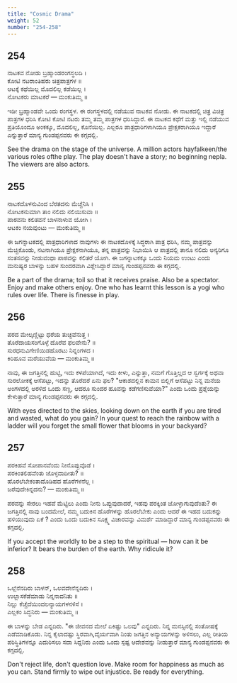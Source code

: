 ```yaml
---
title: "Cosmic Drama"
weight: 52
number: "254-258"
---
```


## 254

ನಾಟಕವ ನೋಡು ಬ್ರಹ್ಮಾಂಡರಂಗಸ್ಥಲದಿ ।  
ಕೋಟಿ ನಟರಾಂತಿಹರು ಚಿತ್ರಪಾತ್ರಗಳ ॥  
ಆಟಕ್ಕೆ ಕಥೆಯಿಲ್ಲ ಮೊದಲಿಲ್ಲ ಕಡೆಯಿಲ್ಲ ।  
ನೋಟಕರು ಮಾಟಕರೆ — ಮಂಕುತಿಮ್ಮ ॥

ಇಡೀ ಬ್ರಹ್ಮಾಂಡವೇ ಒಂದು ರಂಗಸ್ಥಳ. ಈ ರಂಗಸ್ಥಳದಲ್ಲಿ ನಡೆಯುವ ನಾಟಕವ ನೋಡು. ಈ ನಾಟಕದಲ್ಲಿ ಚಿತ್ರ ವಿಚಿತ್ರ ಪಾತ್ರಗಳ ಧರಿಸಿ ಕೋಟಿ ಕೋಟಿ ನಟರು ತಮ್ಮ ತಮ್ಮ ಪಾತ್ರಗಳ ಧರಿಸಿದ್ದಾರೆ. ಈ ನಾಟಕದ ಕಥೆಗೆ ಮತ್ತು ಇಲ್ಲಿ ನಡೆಯುವ ಪ್ರತಿಯೊಂದೂ ಅಂಕಕ್ಕೂ, ಮೊದಲಿಲ್ಲ, ಕೊನೆಯಿಲ್ಲ. ಎಲ್ಲರೂ ಪಾತ್ರಧಾರಿಗಳಾಗಿಯೂ ಪ್ರೇಕ್ಷಕರಾಗಿಯೂ ಇದ್ದಾರೆ ಎನ್ನುತ್ತಾರೆ ಮಾನ್ಯ ಗುಂಡಪ್ಪನವರು ಈ ಕಗ್ಗದಲ್ಲಿ.

See the drama on the stage of the universe. A million actors hayfalkeen/the various roles ofthe play. The play doesn't have a story; no beginning nepla. The viewers are also actors.

## 255

ನಾಟಕದೊಳನುವಿಂದ ಬೆರತದನು ಮೆಚ್ಚೆನಿಸಿ ।  
ನೋಟಕನುಮಾಗಿ ತಾಂ ನಲಿದು ನಲಿಯಿಸುವಾ ॥  
ಪಾಠವನು ಕಲಿತವನೆ ಬಾಳನಾಳುವ ಯೋಗಿ ।  
ಆಟಕಂ ನಯವುಂಟು — ಮಂಕುತಿಮ್ಮ ॥

ಈ ಜಗನ್ನಾಟಕದಲ್ಲಿ ಪಾತ್ರಧಾರಿಗಳಾದ ನಾವುಗಳು ಈ ನಾಟಕದೊಳಕ್ಕೆ ಸಿದ್ಧರಾಗಿ ಪಾತ್ರ ಧರಿಸಿ, ನಮ್ಮ ಪಾತ್ರವನ್ನು ಮೆಚ್ಚಿಕೊಂಡು, ನಟನಾಗಿಯೂ ಪ್ರೇಕ್ಷಕನಾಗಿಯೂ, ತನ್ನ ಪಾತ್ರವನ್ನು ನಿಭಾಯಿಸಿ ಆ ಪಾತ್ರದಲ್ಲಿ ತಾನೂ ನಲಿದು ಅನ್ಯರಿಗೂ ಸಂತಸವನ್ನು ನೀಡುವಂಥಾ ಪಾಠವನ್ನು ಕಲಿತರೆ ಯೋಗಿ. ಈ ಜಗನ್ನಾಟಕಕ್ಕೂ ಒಂದು ನಿಯಮ ಉಂಟು ಎಂದು ಮನುಷ್ಯರ ಬಾಳನ್ನು ಬಹಳ ಸುಂದರವಾಗಿ ವಿಶ್ಲೇಸಿದ್ದಾರೆ ಮಾನ್ಯ ಗುಂಡಪ್ಪನವರು ಈ ಕಗ್ಗದಲ್ಲಿ.

Be a part of the drama; toil so that it receives praise. Also be a spectator. Enjoy and make others enjoy. One who has learnt this lesson is a yogi who rules over life. There is finesse in play.

## 256

ಪರದ ಮೇಲ್ಕಣ್ಣಿಟ್ಟು ಧರೆಯ ತುಚ್ಛವೆನುತ್ತ ।  
ತೊರೆದಾಯಸಂಗೊಳ್ಳೆ ದೊರೆವ ಫಲವೇನು? ॥  
ಸುರಧನುವಿಗೇಣಿಯಿಡಹೊರಟು ನಿನ್ನಂಗಳದ ।  
ಕಿರಿಹೂವ ಮರೆಯುವೆಯ — ಮಂಕುತಿಮ್ಮ ॥

ನಾವು, ಈ ಜಗತ್ತಿನಲ್ಲಿ ಹುಟ್ಟಿ, ಇದು ಕಳಪೆಯಾಗಿದೆ, ಇದು ಕೀಳು, ಎನ್ನುತ್ತಾ, ನಮಗೆ ಗೊತ್ತಿಲ್ಲದ ಆ ಸ್ವರ್ಗಕ್ಕೆ ಅಥವಾ ಸುರಲೋಕಕ್ಕೆ ಆಸೆಪಟ್ಟು, ಇದನ್ನು ತೊರೆದರೆ ಏನು ಫಲ? "ಆಕಾಶದಲ್ಲಿನ ಕಾಮನ ಬಿಲ್ಲಿಗೆ ಆಸೆಪಟ್ಟು ನಿನ್ನ ಮನೆಯ ಅಂಗಳದಲ್ಲಿ ಅರಳಿದ ಒಂದು ಸಣ್ಣ, ಆದರೂ ಸುಂದರ ಹೂವನ್ನು ಕಡೆಗಣಿಸುವೆಯಾ?" ಎಂದು ಒಂದು ಪ್ರಶ್ನೆಯನ್ನು ಕೇಳುತ್ತಾರೆ ಮಾನ್ಯ ಗುಂಡಪ್ಪನವರು ಈ ಕಗ್ಗದಲ್ಲಿ.

With eyes directed to the skies, looking down on the earth if you are tired and wasted, what do you gain? In your quest to reach the rainbow with a ladder will you forget the small flower that blooms in your backyard?

## 257

ಪರಕಿಹವೆ ಸೋಪಾನವೆಂದು ನೀನೊಪ್ಪುವೊಡೆ ।  
ಪರಕಿಂತಲಿಹವೆಂತು ಜೊಳ್ಳದಾದೀತು? ॥  
ಹೊರಲೆಬೇಕಂತಾದೊಡಿಹದ ಹೊರೆಗಳನೆಲ್ಲ ।  
ಜರೆವುದೇಕಿನ್ನದನು? — ಮಂಕುತಿಮ್ಮ ॥

ಪರವನ್ನು ಸೇರಲು ಇಹವೆ ಮೆಟ್ಟಿಲು ಎಂದು ನೀನು ಒಪ್ಪುವುದಾದರೆ, ಇಹವು ಪರಕ್ಕಿಂತ ಜೋಳ್ಳಾಗುವುದೆಂತು? ಈ ಜಗತ್ತಿನಲ್ಲಿ ನಾವು ಬಂದಮೇಲೆ, ನಮ್ಮ ಬದುಕಿನ ಹೊರೆಗಳನ್ನು ಹೊರಲೆಬೇಕು ಎಂದು ಆದರೆ ಈ ಇಹದ ಬದುಕನ್ನು ಹಳಿಯುವುದು ಏಕೆ ? ಎಂದು ಒಂದು ಬದುಕಿನ ಸೂಕ್ಷ್ಮ ವಿಚಾರವನ್ನು ವಿಮರ್ಶೆ ಮಾಡಿದ್ದಾರೆ ಮಾನ್ಯ ಗುಂಡಪ್ಪನವರು ಈ ಕಗ್ಗದಲ್ಲಿ.

If you accept the worldly to be a step to the spiritual — how can it be inferior? It bears the burden of the earth. Why ridicule it?

## 258

ಒಲ್ಲೆನೆನದಿರು ಬಾಳನ್, ಒಲವದೇನೆನ್ನದಿರು ।  
ಉಲ್ಲಾಸಕೆಡೆಮಾಡು ನಿನ್ನನಾದನಿತು ॥  
ನಿಲ್ಲು ಕೆಚ್ಚೆದೆಯಿಂದಲನ್ಯಾಯಗಳನಳಿಸೆ ।  
ಎಲ್ಲಕಂ ಸಿದ್ಧನಿರು — ಮಂಕುತಿಮ್ಮ ॥

ಈ ಬಾಳನ್ನು ಬೇಡ ಎನ್ನದಿರು. "ಈ ಜೀವನದ ಮೇಲೆ ಏಕಿಷ್ಟು ಒಲವು" ಎನ್ನದಿರು. ನಿನ್ನ ಮನಸ್ಸಿನಲ್ಲಿ ಸಂತೋಷಕ್ಕೆ ಎಡೆಮಾಡಿಕೊಡು. ನಿನ್ನ ಕೈಲಾದಷ್ಟು ಸ್ಥಿರವಾಗಿ,ದೈರ್ಯವಾಗಿ ನಿಂತು ಜಗತ್ತಿನ ಅನ್ಯಾಯಗಳನ್ನು ಅಳಿಸಲು, ಎಲ್ಲ ರೀತಿಯ ಪರಿಸ್ಥಿತಿಗಳನ್ನೂ ಎದುರಿಸಲು ಸದಾ ಸಿದ್ದನಿರು ಎಂದು ಒಂದು ಸ್ಪಷ್ಟ ಆದೇಶವನ್ನು ನೀಡುತ್ತಾರೆ ಮಾನ್ಯ ಗುಂಡಪ್ಪನವರು ಈ ಕಗ್ಗದಲ್ಲಿ.

Don't reject life, don't question love. Make room for happiness as much as you can. Stand firmly to wipe out injustice. Be ready for everything.
